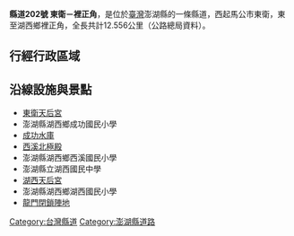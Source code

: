 {{expand|time=2018-10-09T10:52:22+00:00}}
{{Infobox Taiwan Highway
| Type = CHcounty
| Num = 202
| Route = TW CHW202 RouteMap.svg
| Img = Looking along County Highway 202.jpg
| Size = 290px
| Caption = 縣道202線從龍門往裡正角的途中
| Length = 12.556
| LastExt = 
| OldNum = [[File:TW_CHWph2.png|26px]]縣道澎湖2線
| Allocation = {{Jct|country=TWN|TRPH|13}}
| SpeedHigh = 最高50～70
| Start = [[澎湖縣|澎湖縣]][[馬公市|馬公市]]東衛
| End = 澎湖縣[[湖西鄉|湖西鄉]]裡正角
| Dep = [[交通部公路總局|交通部公路總局]]（代管）
}}
'''縣道202號 東衛－裡正角'''，是位於[[臺灣|臺灣]]澎湖縣的一條縣道，西起馬公市東衛，東至湖西鄉裡正角，全長共計12.556公里（公路總局資料）。

== 行經行政區域 ==
{{TWNinttop |county=澎湖縣 }}
{{TWNint |tcd=馬公市 |tspan=2 |location=東衛 |lspan=2 |km=0.0 |road={{Jct|country=TWN|CH|203}} |notes=公路起點 }}
{{TWNint |km= |road={{Jct|country=TWN|TRPH|21}} |notes=[[File:TW_THWph21.svg|27px]]起點 }}
{{TWNint |tcd=湖西鄉 |tspan=13 |location=成功 |lspan=2 |km= |road={{Jct|country=TWN|TRPH|39}} |notes=[[File:TW_THWph39.svg|27px]]終點 }}
{{TWNint |km= |road={{Jct|country=TWN|TRPH|11}} |notes=[[File:TW_THWph11.svg|27px]]終點 }}
{{台灣公路設施|bri||成功橋}}
{{TWNint |location=西溪 |km=5.315 |road={{Jct|country=TWN|TRPH|13}} |notes=與[[File:TW_THWph13.svg|27px]]共線起點 |status=concur }}
{{TWNint |location=紅羅 |km= |road={{Jct|country=TWN|TRPH|13}} |notes=與[[File:TW_THWph13.svg|27px]]共線終點 |status=concur }}
{{TWNint |location=湖西市區 |lspan=3 |km=7.55 |road={{Jct|country=TWN|TRPH|19}} |notes=[[File:TW_THWph19.svg|27px]]起點 }}
{{TWNint |km= |road={{Jct|country=TWN|TRPH|13}} |notes=[[File:TW_THWph13.svg|27px]]起點 }}
{{TWNint |km= |road={{Jct|country=TWN|TRPH|15}} |notes=[[File:TW_THWph15.svg|27px]]起點 }}
{{TWNint |location=南寮 |km= |road={{Jct|country=TWN|TRPH|14}} |notes=[[File:TW_THWph14.svg|27px]]起點 }}
{{TWNint |location=菓葉 |km=9.515 |road=（地區道路） |notes= }}
{{TWNint |location=龍門 |lspan=2 |km= |road={{Jct|country=TWN|TRPH|39}} |notes=[[File:TW_THWph39.svg|27px]]終點 }}
{{TWNint |km=11.213 |road={{Jct|country=TWN|CH|204}} |notes=[[File:TW_CHW204.svg|20px]]終點 }}
{{TWNint |location=裡正角 |km=12.556 |road=（地區道路） |notes=公路終點 }}
{{Jctbtm |keys=concur |conv=no }}

== 沿線設施與景點 ==
* [[東衛天后宮|東衛天后宮]]
* 澎湖縣湖西鄉成功國民小學
* [[成功水庫|成功水庫]]
* [[西溪北極殿|西溪北極殿]]
* 澎湖縣湖西鄉西溪國民小學
* 澎湖縣立湖西國民中學
* [[湖西天后宮|湖西天后宮]]
* 澎湖縣湖西鄉湖西國民小學
* [[龍門閉鎖陣地|龍門閉鎖陣地]]

{{台灣縣市道}}
{{澎湖公路網}}
{{TW-road-stub}}

[[Category:台灣縣道|Category:台灣縣道]]
[[Category:澎湖縣道路|Category:澎湖縣道路]]